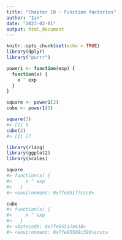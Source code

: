 ```yaml
---
title: "Chapter 10 - Function factories"
author: "Ian"
date: "2023-02-01"
output: html_document
---
```


```r
knitr::opts_chunk$set(echo = TRUE)
library(dplyr)
library("purrr")
```


```r
power1 <- function(exp) {
  function(x) {
    x ^ exp
  }
}

square <- power1(2)
cube <- power1(3)

```

```r
square(3)
#> [1] 9
cube(3)
#> [1] 27
```
```r
library(rlang)
library(ggplot2)
library(scales)
```

```r
square
#> function(x) {
#>     x ^ exp
#>   }
#> <environment: 0x7fe851f7ccc0>

cube
#> function(x) {
#>     x ^ exp
#>   }
#> <bytecode: 0x7fe85512a410>
#> <environment: 0x7fe85508c390>insta
```